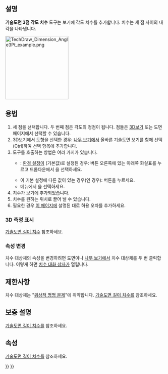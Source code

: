 <languages/>

{{Docnav
|[[TechDraw_AngleDimension/ko|각도 치수]]
|[[TechDraw_AreaDimension/ko|면적 치수]]
|[[TechDraw_Workbench/ko|기술도면 작업대]]
|IconL=TechDraw_AngleDimension.svg
|IconR=TechDraw_AreaDimension.svg
|IconC=Workbench_TechDraw.svg
}}

{{GuiCommand
|Name=기술도면 3점 각도 치수
|MenuLocation=기술도면→ 치수→ 3점 각도 치수 삽입
|Workbenches=[[TechDraw_Workbench/ko|기술도면 작업대]]
|Version=0.18
|SeeAlso=[[TechDraw_AngleDimension/ko|기술도면 각도 치수]]
}}

<span id="Description"></span>
==설명==

'''기술도면 3점 각도 치수''' 도구는 보기에 각도 치수를 추가합니다. 치수는 세 점 사이의 내각을 나타냅니다.

[[Image:TechDraw_Dimension_Angle3Pt_example.png|200px]]
{{Caption|세 지점 사이의 각도 측정}}

<span id="Usage"></span>
==용법==

# 세 점을 선택합니다. 두 번째 점은 각도의 정점이 됩니다. 점들은 [[3D_view/ko|3D보기]] 또는 도면 페이지에서 선택할 수 있습니다.
# 3D보기에서 도형을 선택한 경우: [[Tree_view/ko|나무 보기]]에서 올바른 기술도면 보기를 함께 선택(Ctrl)하여 선택 항목에 추가합니다.
# 도구를 호출하는 방법은 여러 가지가 있습니다.
#* {{Version/ko|1.0}}: {{MenuCommand|치수 도구}} [[TechDraw_Preferences/ko#치수|환경 설정]]이 {{Value|단일 도구}}(기본값)로 설정된 경우: {{Button|[[Image:TechDraw_Dimension.svg||x16px]][[Image:Toolbar_flyout_arrow.svg|x16px]]}} 버튼 오른쪽에 있는 아래쪽 화살표를 누르고 드롭다운에서 {{MenuCommand|[[Image:TechDraw_3PtAngleDimension.svg|16px]]3점 각도 치수 삽입}}을 선택하세요.
#* 이 기본 설정에 다른 값이 있는 경우({{VersionMinus|0.21}}인 경우): {{Button|[[Image:TechDraw_3PtAngleDimension.svg|16px]] [[TechDraw_3PtAngleDimension/ko|3점 각도 치수 삽입]]}} 버튼을 누르세요.
#* 메뉴에서 {{MenuCommand|기술도면 → 치수 → [[Image:TechDraw_3PtAngleDimension.svg|16px]] 3점 각도 치수 삽입}}을 선택하세요.
# 치수가 보기에 추가되었습니다. 
# 치수를 원하는 위치로 끌어 낼 수 있습니다.
# 필요한 경우 [[TechDraw_Geometric_dimensioning_and_tolerancing/ko#공차(Tolerances)|이 페이지]]에 설명된 대로 허용 오차를 추가하세요.

<span id="Display_3D_measurement"></span>
===3D 측정 표시===

[[TechDraw_LengthDimension/ko#3D 측정 표시|기술도면 길이 치수]] 참조하세요.

<span id="Change_properties"></span>
===속성 변경===

치수 대상체의 속성을 변경하려면 도면이나 [[Tree_view/ko|나무 보기]]에서 치수 대상체를 두 번 클릭합니다. 이렇게 하면 [[TechDraw_LengthDimension/ko#치수 대화 상자|치수 대화 상자]]가 열립니다.

<span id="Limitations"></span>
==제한사항==

치수 대상체는 "[[Topological_naming_problem/ko|위상적 명명 문제]]"에 취약합니다. [[TechDraw_LengthDimension/ko|기술도면 길이 치수]]를 참조하세요.

<span id="Notes"></span>
== 보충 설명 ==

[[TechDraw_LengthDimension/ko#보충 설명|기술도면 길이 치수]]를 참조하세요.

<span id="Properties"></span>
==속성==

[[TechDraw_LengthDimension/ko#속성|기술도면 길이 치수]]를 참조하세요.


{{Docnav
|[[TechDraw_AngleDimension/ko|각도 치수]]
|[[TechDraw_AreaDimension/ko|면적 치수]]
|[[TechDraw_Workbench/ko|기술도면 작업대]]
|IconL=TechDraw_AngleDimension.svg
|IconR=TechDraw_AreaDimension.svg
|IconC=Workbench_TechDraw.svg
}}

{{TechDraw_Tools_navi{{#translation:}}}}
{{Userdocnavi{{#translation:}}}}